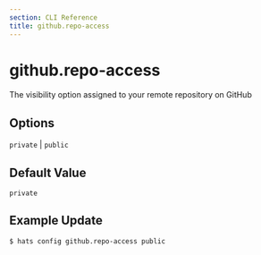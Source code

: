 ```yaml
---
section: CLI Reference
title: github.repo-access
---
```


# github.repo-access

The visibility option assigned to your remote repository on GitHub

## Options

`private` | `public`

## Default Value

`private`

## Example Update

```
$ hats config github.repo-access public
```
